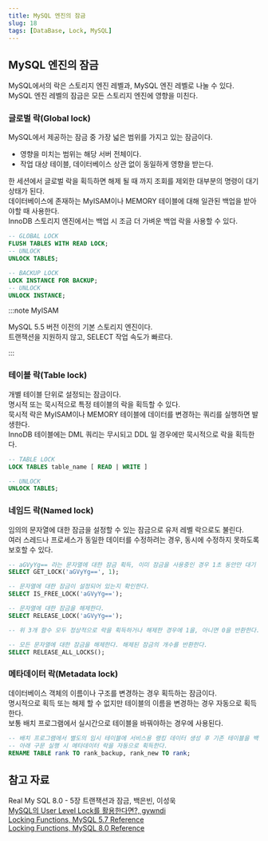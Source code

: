 ```yaml
---
title: MySQL 엔진의 잠금
slug: 18
tags: [DataBase, Lock, MySQL]
---
```


## MySQL 엔진의 잠금

MySQL에서의 락은 스토리지 엔진 레벨과, MySQL 엔진 레벨로 나눌 수 있다.  
MySQL 엔진 레벨의 잠금은 모든 스토리지 엔진에 영향을 미친다.  

### 글로벌 락(Global lock)

MySQL에서 제공하는 잠금 중 가장 넓은 범위를 가지고 있는 잠금이다.  
  - 영향을 미치는 범위는 해당 서버 전체이다.
  - 작업 대상 테이블, 데이터베이스 상관 없이 동일하게 영향을 받는다.

한 세션에서 글로벌 락을 획득하면 해제 될 때 까지 조회를 제외한 대부분의 명령이 대기 상태가 된다.  
데이터베이스에 존재하는 MyISAM이나 MEMORY 테이블에 대해 일관된 백업을 받아야할 때 사용한다.  
InnoDB 스토리지 엔진에서는 백업 시 조금 더 가벼운 백업 락을 사용할 수 있다.  

```sql
-- GLOBAL LOCK
FLUSH TABLES WITH READ LOCK;
-- UNLOCK
UNLOCK TABLES;

-- BACKUP LOCK
LOCK INSTANCE FOR BACKUP;
-- UNLOCK
UNLOCK INSTANCE;
```

:::note MyISAM

MySQL 5.5 버전 이전의 기본 스토리지 엔진이다.  
트랜잭션을 지원하지 않고, SELECT 작업 속도가 빠르다.

:::

### 테이블 락(Table lock)

개별 테이블 단위로 설정되는 잠금이다.  
명시적 또는 묵시적으로 특정 테이블의 락을 획득할 수 있다.  
묵시적 락은 MyISAM이나 MEMORY 테이블에 데이터를 변경하는 쿼리를 실행하면 발생한다.  
InnoDB 테이블에는 DML 쿼리는 무시되고 DDL 일 경우에만 묵시적으로 락을 획득한다.

```sql
-- TABLE LOCK
LOCK TABLES table_name [ READ | WRITE ]

-- UNLOCK
UNLOCK TABLES;
```

### 네임드 락(Named lock)

임의의 문자열에 대한 잠금을 설정할 수 있는 잠금으로 유저 레벨 락으로도 불린다.  
여러 스레드나 프로세스가 동일한 데이터를 수정하려는 경우, 동시에 수정하지 못하도록 보호할 수 있다.  

```sql
-- aGVyYg== 라는 문자열에 대한 잠금 획득, 이미 잠금을 사용중인 경우 1초 동안만 대기
SELECT GET_LOCK('aGVyYg==', 1);

-- 문자열에 대한 잠금이 설정되어 있는지 확인한다.
SELECT IS_FREE_LOCK('aGVyYg==');

-- 문자열에 대한 잠금을 해제한다.
SELECT RELEASE_LOCK('aGVyYg==');

-- 위 3개 함수 모두 정상적으로 락을 획득하거나 해제한 경우에 1을, 아니면 0을 반환한다.

-- 모든 문자열에 대한 잠금을 해제한다. 해제된 잠금의 개수를 반환한다.
SELECT RELEASE_ALL_LOCKS();
```

### 메타데이터 락(Metadata lock)

데이터베이스 객체의 이름이나 구조를 변경하는 경우 획득하는 잠금이다.  
명시적으로 획득 또는 해제 할 수 없지만 테이블의 이름을 변경하는 경우 자동으로 획득한다.  
보통 배치 프로그램에서 실시간으로 테이블을 바꿔야하는 경우에 사용된다.

```sql
-- 배치 프로그램에서 별도의 임시 테이블에 서비스용 랭킹 데이터 생성 후 기존 테이블을 백업하는 경우
-- 아래 구문 실행 시 메타데이터 락을 자동으로 획득한다.
RENAME TABLE rank TO rank_backup, rank_new TO rank;
```

## 참고 자료

Real My SQL 8.0 - 5장 트랜잭션과 잠금, 백은빈, 이성욱  
[MySQL의 User Level Lock를 활용한다면?, gywndi](https://gywn.net/2013/12/mysql-user-level-lock/)  
[Locking Functions, MySQL 5.7 Reference](https://dev.mysql.com/doc/refman/5.7/en/locking-functions.html#function_release-all-locks)  
[Locking Functions, MySQL 8.0 Reference](https://dev.mysql.com/doc/refman/8.0/en/locking-functions.html#function_release-all-locks)  